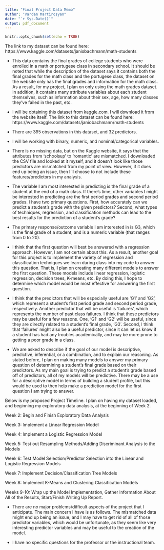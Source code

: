 ```yaml
---
title: "Final Project Data Memo"
author: "Vardan Martirosyan"
date: "`r Sys.Date()`"
output: pdf_document
---
```


```r
knitr::opts_chunk$set(echo = TRUE)
```

The link to my dataset can be found here: https://www.kaggle.com/datasets/janiobachmann/math-students



\section*{Overview of Dataset}
- This data contains the final grades of college students who were enrolled in a math or portugese class in secondary school. It should be noted that while the description of the dataset says it contains both the final grades for the math class and the portugese class, the dataset on the website only has the final grades and information for the math class. As a result, for my project, I plan on only using the math grades dataset. In addition, it contains many attribute variables about each student themselves, such as information about their sex, age, how many classes they've failed in the past, etc.

- I will be obtaining this dataset from kaggle.com. I will download it from the website itself. The link to this dataset can be found here: https://www.kaggle.com/datasets/janiobachmann/math-students

- There are 395 observations in this dataset, and 32 predictors.

- I will be working with binary, numeric, and nominal/categorical variables.

- There is no missing data, but on the Kaggle website, it says that the attributes from 'schoolsup' to 'romantic' are mismatched. I downloaded the CSV file and looked at it myself, and it doesn't look like those predictors are mismatched from my point of view. However, if it does end up being an issue, then I'll choose to not include these features/predictors in my analysis. 


\section*{Overview of Research Questions}
- The variable I am most interested in predicting is the final grade of a student at the end of a math class. If there's time, other variables I might be interested in predicting are the first period grades and second period grades. I have two primary questions. First, how accurately can we predict a student's grade with the given predictors? Second, what types of techniques, regression, and classification methods can lead to the best results for the prediction of a student's grade? 

- The primary response/outcome variable I am interested in is G3, which is the final grade of a student, and is a numeric variable (that ranges from 0 to 20). 

- I think that the first question will best be answered with a regression approach. However, I am not certain about this. As a result, another goal for this project is to implement the variety of regression and classification techniques we learn during class into my code to answer this question. That is, I plan on creating many different models to answer the first question. These models include linear regression, logistic regression, decision trees, K-means, etc. By doing this, I hope to determine which model would be most effective for answering the first question.

- I think that the predictors that will be especially useful are 'G1' and 'G2', which represent a student's first period grade and second period grade, respectively. Another predictor that will be useful is 'failures', which represents the number of past class failures. I think that these predictors may be useful for a few reasons. One, 'G1' and 'G2' will be useful, since they are directly related to a student's final grade, 'G3'. Second, I think that 'failures' might also be a useful predictor, since it can let us know if a student has had any troubles academically, and may be more prone to getting a poor grade in a class.

- We are asked to describe if the goal of our model is descriptive, predictive, inferential, or a combination, and to explain our reasoning. As stated before, I plan on making many models to answer my primary question of determining a student's final grade based on their predictors. As my main goal is trying to predict a student's grade based off of predictors, all of my models will be predictive. There may be a use for a descriptive model in terms of building a student profile, but this would be used to then help make a prediction model for the first question I am trying to answer.


\section*{Proposed Project Timeline}
Below is my proposed Project Timeline. I plan on having my dataset loaded, and beginning my exploratory data analysis, at the beginning of Week 2.

Week 2: Begin and Finish Exploratory Data Analysis

Week 3: Implement a Linear Regression Model

Week 4: Implement a Logistic Regression Model

Week 5: Test out Resampling Methods/Adding Discriminant Analysis to the Models

Week 6: Test Model Selection/Predictor Selection into the Linear and Logistic Regression Models

Week 7: Implement Decision/Classification Tree Models

Week 8: Implement K-Means and Clustering Classification Models

Weeks 9-10: Wrap up the Model Implementation, Gather Information About All of the Results, Start/Finish Writing Up Report.


\section*{Any Questions/Concerns}
- There are no major problems/difficult aspects of the project that I anticipate. The main concern I have is as follows. The mismatched data might end up being an issue, and I may have to get rid of all of those predictor variables, which would be unfortunate, as they seem like very interesting predictor variables and may be useful to the creation of the model. 

- I have no specific questions for the professor or the instructional team.












